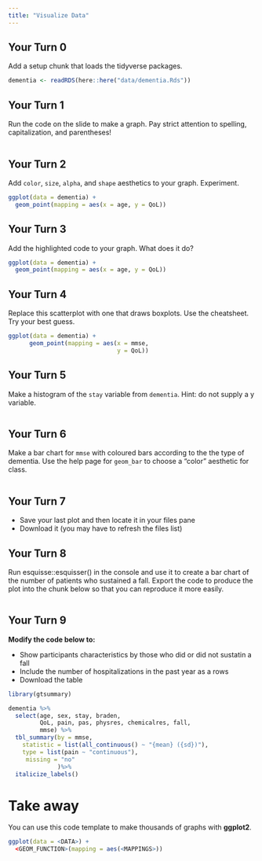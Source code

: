 ```yaml
---
title: "Visualize Data"
---
```


## Your Turn 0

Add a setup chunk that loads the tidyverse packages.



```r
dementia <- readRDS(here::here("data/dementia.Rds"))
```


## Your Turn 1

Run the code on the slide to make a graph. Pay strict attention to spelling, capitalization, and parentheses!

```r

```

## Your Turn 2

Add `color`, `size`, `alpha`, and `shape` aesthetics to your graph. Experiment.  

```r
ggplot(data = dementia) +
  geom_point(mapping = aes(x = age, y = QoL))
```

## Your Turn 3

Add the highlighted code to your graph. What does it do?

```r
ggplot(data = dementia) +
  geom_point(mapping = aes(x = age, y = QoL))
```

## Your Turn 4

Replace this scatterplot with one that draws boxplots. Use the cheatsheet. Try your best guess.

```r
ggplot(data = dementia) +
      geom_point(mapping = aes(x = mmse, 
                               y = QoL))
```

## Your Turn 5

Make a histogram of the `stay` variable from `dementia`. Hint: do not supply a y variable.

```r

```

## Your Turn 6

Make a bar chart for `mmse` with coloured bars according to the the type of dementia. Use the help page for `geom_bar` to choose a "color" aesthetic for class.

```r

```

## Your Turn 7

- Save your last plot and then locate it in your files pane 
- Download it (you may have to refresh the files list)

## Your Turn 8

Run esquisse::esquisser() in the console and use it to create a bar chart of the number of patients who sustained a fall. Export the code to produce the plot into the chunk below so that you can reproduce it more easily. 

```r

```

## Your Turn 9

**Modify the code below to:**

- Show participants characteristics by those who did or did not sustatin a fall
- Include the number of hospitalizations in the past year as a rows
- Download the table

```r
library(gtsummary)

dementia %>% 
  select(age, sex, stay, braden,
         QoL, pain, pas, physres, chemicalres, fall,
         mmse) %>% 
  tbl_summary(by = mmse,
    statistic = list(all_continuous() ~ "{mean} ({sd})"),
    type = list(pain ~ "continuous"),
     missing = "no"
              )%>%
  italicize_labels()
```


# Take away

You can use this code template to make thousands of graphs with **ggplot2**.

```r
ggplot(data = <DATA>) +
  <GEOM_FUNCTION>(mapping = aes(<MAPPINGS>))
```